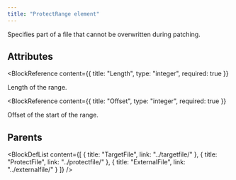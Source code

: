 ```yaml
---
title: "ProtectRange element"
---
```



Specifies part of a file that cannot be overwritten during patching.


## Attributes

<BlockWrapper>

  <BlockReference
    content={{
      title: "Length",
      type: "integer",
      required: true
    }}
  >
  Length of the range.
  </BlockReference>

  <BlockReference
    content={{
      title: "Offset",
      type: "integer",
      required: true
    }}
  >
  Offset of the start of the range.
  </BlockReference>

</BlockWrapper>


## Parents

<BlockDefList content={[
    {
      title: "TargetFile",
      link: "../targetfile/"
    },
    {
      title: "ProtectFile",
      link: "../protectfile/"
    },
    {
      title: "ExternalFile",
      link: "../externalfile/"
    }
  ]}
/>